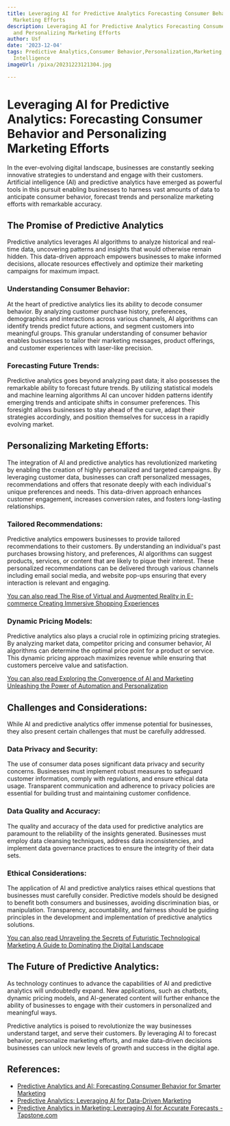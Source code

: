 ```yaml
---
title: Leveraging AI for Predictive Analytics Forecasting Consumer Behavior and Personalizing
  Marketing Efforts
description: Leveraging AI for Predictive Analytics Forecasting Consumer Behavior
  and Personalizing Marketing Efforts
author: Usf
date: '2023-12-04'
tags: Predictive Analytics,Consumer Behavior,Personalization,Marketing,Artificial
  Intelligence
imageUrl: /pixa/20231223121304.jpg

---
```

# Leveraging AI for Predictive Analytics: Forecasting Consumer Behavior and Personalizing Marketing  Efforts

In the ever-evolving  digital landscape, businesses are constantly seeking innovative strategies to understand and engage with their customers.  Artificial intelligence (AI) and predictive analytics have emerged as powerful tools in this pursuit enabling businesses to harness vast  amounts of data to anticipate consumer behavior, forecast trends and  personalize marketing efforts with remarkable accuracy.

## The Promise of Predictive Analytics

Predictive analytics leverages  AI algorithms to analyze historical and real-time data, uncovering  patterns and  insights that would otherwise remain hidden. This data-driven approach empowers businesses to make informed decisions, allocate resources effectively and optimize their  marketing campaigns for maximum impact.

### Understanding Consumer Behavior:

At  the heart of predictive analytics lies its ability to decode consumer behavior. By  analyzing customer purchase history, preferences, demographics and interactions across  various channels, AI algorithms can  identify trends predict future actions, and segment customers into meaningful groups. This granular  understanding of  consumer  behavior enables businesses to  tailor  their  marketing messages, product offerings, and  customer experiences with laser-like precision.

### Forecasting Future Trends:

Predictive analytics goes beyond analyzing past data; it also possesses the remarkable ability to  forecast  future trends. By utilizing statistical models and machine learning algorithms AI can uncover hidden patterns  identify emerging trends and anticipate shifts in  consumer preferences. This foresight allows businesses to stay ahead of the curve, adapt their strategies accordingly, and position themselves for success in a rapidly evolving market.

## Personalizing Marketing Efforts:

The integration of AI and predictive analytics has  revolutionized marketing by enabling the creation of highly personalized and targeted campaigns. By leveraging customer data, businesses can craft  personalized messages, recommendations and offers that resonate deeply  with each individual's unique preferences and needs.  This  data-driven approach enhances customer engagement, increases conversion  rates, and fosters long-lasting relationships.

###  Tailored Recommendations:

Predictive analytics empowers businesses to provide tailored recommendations to their customers. By understanding an individual's past purchases browsing history,  and preferences, AI algorithms can  suggest products, services, or content that are likely to pique  their interest. These personalized  recommendations can be  delivered through various  channels including email social media,  and website pop-ups ensuring that every interaction is  relevant and engaging.

[You  can also read The Rise of Virtual and Augmented Reality in  E-commerce Creating Immersive Shopping Experiences](The%20Rise%20of%20Virtual%20and%20Augmented%20Reality%20in%20E-commerce%20Creating%20Immersive%20Shopping%20Experiences)


### Dynamic Pricing Models:

Predictive analytics also plays a crucial role  in optimizing pricing strategies. By analyzing market  data, competitor pricing and consumer behavior, AI algorithms can determine the optimal price point for a product or service. This dynamic pricing approach maximizes revenue while ensuring that customers perceive value and satisfaction.

[You  can also read Exploring the Convergence of AI  and  Marketing Unleashing the  Power of Automation  and Personalization](Exploring%20the%20Convergence%20of%20AI%20and%20Marketing%20Unleashing%20the%20Power%20of%20Automation%20and%20Personalization)


## Challenges and Considerations:

While AI  and predictive analytics offer immense potential for businesses, they also present certain  challenges that must be carefully addressed.

### Data Privacy and Security:

The use of consumer  data poses significant data privacy  and security  concerns.  Businesses must implement robust measures to safeguard customer information, comply with regulations, and ensure ethical data usage.  Transparent communication and  adherence to  privacy policies are essential for building trust and maintaining customer  confidence.

### Data Quality and Accuracy:

The quality and accuracy of the data used  for  predictive analytics are paramount to  the reliability of  the insights generated. Businesses must employ data cleansing techniques, address data inconsistencies, and implement data governance practices to ensure the integrity of their data sets.

### Ethical Considerations:

The application of AI and predictive analytics raises ethical questions that businesses must carefully  consider. Predictive models should be designed to benefit both consumers and businesses, avoiding discrimination bias, or manipulation. Transparency, accountability, and  fairness should be guiding principles in the development and implementation of predictive analytics solutions.

[You can also read Unraveling the Secrets of Futuristic Technological Marketing A  Guide to Dominating the Digital Landscape](Unraveling%20the%20Secrets%20of%20Futuristic%20Technological%20Marketing%20A%20Guide%20to%20Dominating%20the%20Digital%20Landscape)


## The Future of Predictive Analytics:

As technology continues to advance the capabilities of AI and predictive analytics will undoubtedly expand. New applications, such as chatbots, dynamic  pricing models, and AI-generated content will further enhance the ability  of businesses to engage with their customers in personalized  and meaningful ways.

Predictive analytics is poised to revolutionize the way businesses understand target, and serve their customers. By leveraging AI to forecast behavior, personalize marketing efforts, and make data-driven decisions businesses  can unlock new levels of growth and success in the  digital age.

## References:
- [Predictive Analytics and AI: Forecasting Consumer Behavior for Smarter Marketing](https://www.linkedin.com/pulse/predictive-analytics-ai-forecasting-consumer-behavior-smarter-marketing)
- [Predictive Analytics: Leveraging AI for Data-Driven Marketing](https://ermarketing.net/predictive-analytics-leveraging-ai-for-data-driven-marketing/)
- [Predictive Analytics in Marketing: Leveraging AI for Accurate Forecasts - Tapstone.com](https://tapstone.com/predictive-analytics-in-marketing-leveraging-ai-for-accurate-forecasts/)
